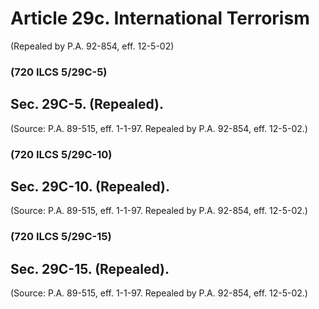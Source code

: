 # Article 29c. International Terrorism {.unnumbered}

<p>(Repealed by P.A. 92-854, eff. 12-5-02)</p>### (720 ILCS 5/29C-5)
## Sec. 29C-5. (Repealed).
<p>(Source: P.A. 89-515, eff. 1-1-97. Repealed by P.A. 92-854, eff. 12-5-02.)</p>### (720 ILCS 5/29C-10)
## Sec. 29C-10. (Repealed).
<p>(Source: P.A. 89-515, eff. 1-1-97. Repealed by P.A. 92-854, eff. 12-5-02.)</p>### (720 ILCS 5/29C-15)
## Sec. 29C-15. (Repealed).
<p>(Source: P.A. 89-515, eff. 1-1-97. Repealed by P.A. 92-854, eff. 12-5-02.)</p>